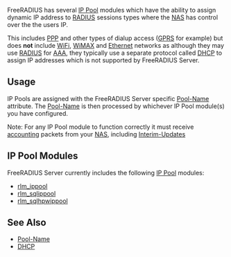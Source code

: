 FreeRADIUS has several [[IP Pool]] modules which have the ability to assign dynamic IP address to [[RADIUS]] sessions types where the [[NAS]] has control over the the users IP.

This includes [[PPP]] and other types of dialup access ([[GPRS]] for example) but does '''not''' include [[WiFi]], [[WiMAX]] and [[Ethernet]] networks as although they may use [[RADIUS]] for [[AAA]], they typically use a separate protocol called [[DHCP]] to assign IP addresses which is not supported by FreeRADIUS Server.

==Usage==
IP Pools are assigned with the FreeRADIUS Server specific [[Pool-Name]] attribute. The [[Pool-Name]] is then processed by whichever IP Pool module(s) you have configured.

Note: For any IP Pool module to function correctly it must receive [[accounting]] packets from your [[NAS]], including [[Interim-Update]]s

==IP Pool Modules==

FreeRADIUS Server currently includes the following [[IP Pool]] modules:
* [[rlm_ippool]]
* [[rlm_sqlippool]]
* [[rlm_sqlhpwippool]]

==See Also==
* [[Pool-Name]]
* [[DHCP]]